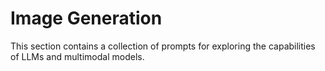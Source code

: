 # Image Generation


This section contains a collection of prompts for exploring the capabilities of LLMs and multimodal models.


<ContentFileNames section="prompts/image-generation" lang="zh"/>